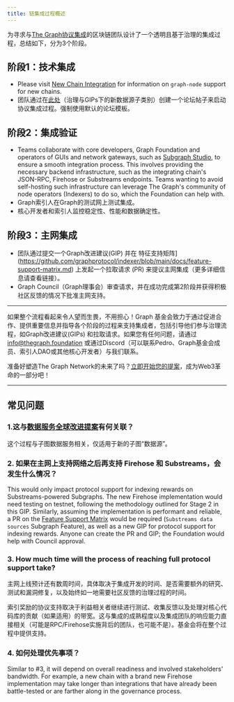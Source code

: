 ```yaml
---
title: 链集成过程概述
---
```


为寻求与[The Graph协议集成](https://forum.thegraph.com/t/gip-0057-chain-integration-process/4468)的区块链团队设计了一个透明且基于治理的集成过程，总结如下，分为3个阶段。

## 阶段1：技术集成

- Please visit [New Chain Integration](/indexing/new-chain-integration/) for information on `graph-node` support for new chains.
- 团队通过在[此处](https://forum.thegraph.com/c/governance-gips/new-chain-support/71)（治理与GIPs下的新数据源子类别）创建一个论坛帖子来启动协议集成过程。强制使用默认的论坛模板。

## 阶段2：集成验证

- Teams collaborate with core developers, Graph Foundation and operators of GUIs and network gateways, such as [Subgraph Studio](https://thegraph.com/studio/), to ensure a smooth integration process. This involves providing the necessary backend infrastructure, such as the integrating chain's JSON-RPC, Firehose or Substreams endpoints. Teams wanting to avoid self-hosting such infrastructure can leverage The Graph's community of node operators (Indexers) to do so, which the Foundation can help with.
- Graph索引人在Graph的测试网上测试集成。
- 核心开发者和索引人监控稳定性、性能和数据确定性。

## 阶段3：主网集成

- 团队通过提交一个Graph改进建议(GIP) 并在 特征支持矩阵](https://github.com/graphprotocol/indexer/blob/main/docs/feature-support-matrix.md) 上发起一个拉取请求 (PR) 来提议主网集成（更多详细信息请查看链接）。
- Graph Council（Graph理事会）审查请求，并在成功完成第2阶段并获得积极社区反馈的情况下批准主网支持。

---

如果整个流程看起来令人望而生畏，不用担心！Graph 基金会致力于通过促进合作、提供重要信息并指导各个阶段的过程来支持集成者，包括引导他们参与治理流程，如Graph改进建议(GIPs) 和拉取请求。如果您有任何问题，请通过 [info@thegraph.foundation](mailto:info@thegraph.foundation) 或通过Discord（可以联系Pedro、Graph基金会成员、索引人DAO或其他核心开发者）与我们联系。

准备好塑造The Graph Network的未来了吗？[立即开始您的提案](https://github.com/graphprotocol/graph-improvement-proposals/blob/main/gips/0057-chain-integration-process.md)，成为Web3革命的一部分吧！

---

## 常见问题

### 1.这与[数据服务全球改进提案](https://forum.thegraph.com/t/gip-0042-a-world-of-data-services/3761)有何关联？

这个过程与子图数据服务相关，仅适用于新的子图“数据源”。

### 2. 如果在主网上支持网络之后再支持 Firehose 和 Substreams，会发生什么情况？

This would only impact protocol support for indexing rewards on Substreams-powered Subgraphs. The new Firehose implementation would need testing on testnet, following the methodology outlined for Stage 2 in this GIP. Similarly, assuming the implementation is performant and reliable, a PR on the [Feature Support Matrix](https://github.com/graphprotocol/indexer/blob/main/docs/feature-support-matrix.md) would be required (`Substreams data sources` Subgraph Feature), as well as a new GIP for protocol support for indexing rewards. Anyone can create the PR and GIP; the Foundation would help with Council approval.

### 3. How much time will the process of reaching full protocol support take?

主网上线预计还有数周时间，具体取决于集成开发的时间、是否需要额外的研究、测试和漏洞修复，以及始终如一地需要社区反馈的治理过程的时间。

索引奖励的协议支持取决于利益相关者继续进行测试、收集反馈以及处理对核心代码库的贡献（如果适用）的带宽。这与集成的成熟程度以及集成团队的响应能力直接相关（可能是RPC/Firehose实施背后的团队，也可能不是）。基金会将在整个过程中提供支持。

### 4. 如何处理优先事项？

Similar to #3, it will depend on overall readiness and involved stakeholders' bandwidth. For example, a new chain with a brand new Firehose implementation may take longer than integrations that have already been battle-tested or are farther along in the governance process.
